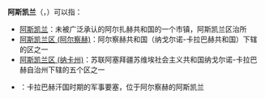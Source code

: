 '''阿斯凯兰'''（{{lang-hy|Մարտունի}}，{{lang-az|Əsgəran}}）可以指：

* [[阿斯凯兰|阿斯凯兰]]：未被广泛承认的阿尔扎赫共和国的一个市镇，阿斯凯兰区治所
* [[阿斯凯兰区_(阿尔察赫)|阿斯凯兰区 (阿尔察赫)]]：阿尔察赫共和国（纳戈尔诺-卡拉巴赫共和国）下辖的区之一
* [[阿斯凯兰区_(纳卡州)|阿斯凯兰区 (纳卡州)]]：苏联阿塞拜疆苏维埃社会主义共和国纳戈尔诺-卡拉巴赫自治州下辖的五个区之一
* {{le|阿斯凯兰要塞|Askeran Fortress}}：卡拉巴赫汗国时期的军事要塞，位于阿尔察赫的阿斯凯兰

{{消歧义|M|cat=四字地名消歧义}}